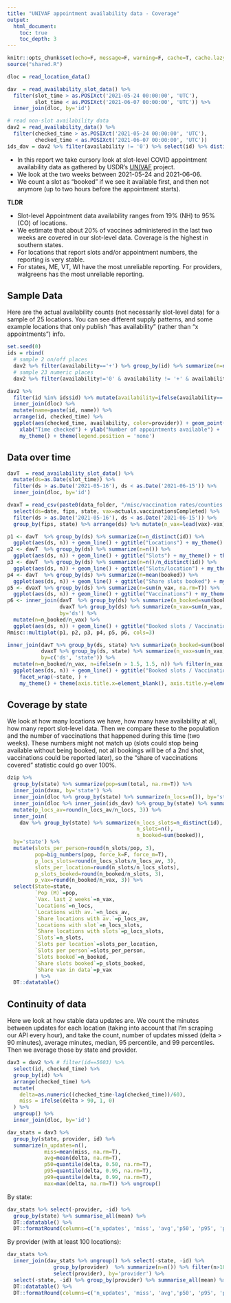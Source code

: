 ```yaml
---
title: "UNIVAF appointment availability data - Coverage"
output:
  html_document:
    toc: true
    toc_depth: 3
---
```


```r
knitr::opts_chunk$set(echo=F, message=F, warning=F, cache=T, cache.lazy=F)
source("shared.R")
```

```r
dloc = read_location_data()

dav  = read_availability_slot_data() %>%
  filter(slot_time > as.POSIXct('2021-05-24 00:00:00', 'UTC'),
         slot_time < as.POSIXct('2021-06-07 00:00:00', 'UTC')) %>%
  inner_join(dloc, by='id')

# read non-slot availability data
dav2 = read_availability_data() %>%
  filter(checked_time > as.POSIXct('2021-05-24 00:00:00', 'UTC'),
         checked_time < as.POSIXct('2021-06-07 00:00:00', 'UTC'))
ids_dav = dav2 %>% filter(availability != '0') %>% select(id) %>% distinct()
```

* In this report we take cursory look at slot-level COVID appointment availability data as gathered by USDR's [UNIVAF](http://getmyvax.org/docs/) project.
* We look at the two weeks between 2021-05-24 and 2021-06-06.
* We count a slot as "booked" if we see it available first, and then not anymore (up to two hours before the appointment starts).

**TLDR**

* Slot-level Appointment data availability ranges from 19% (NH) to 95% (CO) of locations.
* We estimate that about 20% of vaccines administered in the last two weeks are covered in our slot-level data. Coverage is the highest in southern states.
* For locations that report slots and/or appointment numbers, the reporting is very stable.
* For states, ME, VT, WI have the most unreliable reporting. For providers, walgreens has the most unreliable reporting.


## Sample Data

Here are the actual availability counts (not necessarily slot-level data) for a sample of 25 locations. You can see different supply patterns, and some example locations that only publish "has availability" (rather than "x appointments") info.

```r
set.seed(0)
ids = rbind(
  # sample 2 on/off places
  dav2 %>% filter(availability=='+') %>% group_by(id) %>% summarize(n=n()) %>% filter(n>10) %>% sample_n(2),
  # sample 23 numeric places
  dav2 %>% filter(availability!='0' & availability != '+' & availability != '1') %>% group_by(id) %>% summarize(n=n()) %>% filter(n>10) %>% sample_n(23))
```

```r
dav2 %>%
  filter(id %in% ids$id) %>% mutate(availability=ifelse(availability=='+', 1, as.numeric(availability))) %>%
  inner_join(dloc) %>%
  mutate(name=paste(id, name)) %>%
  arrange(id, checked_time) %>%
  ggplot(aes(checked_time, availability, color=provider)) + geom_point() + facet_wrap(~name, scales='free_y') +
    xlab("Time checked") + ylab("Number of appointments available") +
    my_theme() + theme(legend.position = 'none')
```

## Data over time

```r
davT  = read_availability_slot_data() %>%
  mutate(ds=as.Date(slot_time)) %>%
  filter(ds > as.Date('2021-05-16'), ds < as.Date('2021-06-15')) %>%
  inner_join(dloc, by='id')

dvaxT = read_csv(paste0(data_folder, "/misc/vaccination rates/counties.timeseries.csv")) %>%
  select(ds=date, fips, state, vax=actuals.vaccinationsCompleted) %>%
  filter(ds > as.Date('2021-05-16'), ds < as.Date('2021-06-15')) %>%
  group_by(fips, state) %>% arrange(ds) %>% mutate(n_vax=lead(vax)-vax) %>% ungroup() %>% arrange(state, fips, ds)
```

```r
p1 <- davT  %>% group_by(ds) %>% summarize(n=n_distinct(id)) %>%
  ggplot(aes(ds, n)) + geom_line() + ggtitle("Locations") + my_theme() + theme(axis.title.x=element_blank(), axis.title.y=element_blank())
p2 <- davT  %>% group_by(ds) %>% summarize(n=n()) %>%
  ggplot(aes(ds, n)) + geom_line() + ggtitle("Slots") + my_theme() + theme(axis.title.x=element_blank(), axis.title.y=element_blank())
p3 <- davT  %>% group_by(ds) %>% summarize(n=n()/n_distinct(id)) %>%
  ggplot(aes(ds, n)) + geom_line() + ggtitle("Slots/location") + my_theme() + theme(axis.title.x=element_blank(), axis.title.y=element_blank())    
p4 <- davT  %>% group_by(ds) %>% summarize(n=mean(booked)) %>%
  ggplot(aes(ds, n)) + geom_line() + ggtitle("Share slots booked") + my_theme() + theme(axis.title.x=element_blank(), axis.title.y=element_blank())
p5 <- dvaxT %>% group_by(ds) %>% summarize(n=sum(n_vax, na.rm=T)) %>%
  ggplot(aes(ds, n)) + geom_line() + ggtitle("Vaccinations") + my_theme() + theme(axis.title.x=element_blank(), axis.title.y=element_blank())
p6 <- inner_join(davT  %>% group_by(ds) %>% summarize(n_booked=sum(booked)),
                 dvaxT %>% group_by(ds) %>% summarize(n_vax=sum(n_vax, na.rm=T)),
                 by='ds') %>%
  mutate(n=n_booked/n_vax) %>%
  ggplot(aes(ds, n)) + geom_line() + ggtitle("Booked slots / Vaccination") + my_theme() + theme(axis.title.x=element_blank(), axis.title.y=element_blank())
Rmisc::multiplot(p1, p2, p3, p4, p5, p6, cols=3)
```

```r
inner_join(davT %>% group_by(ds, state) %>% summarize(n_booked=sum(booked)),
           dvaxT %>% group_by(ds, state) %>% summarize(n_vax=sum(n_vax, na.rm=T)),
           by=c('ds', 'state')) %>%
  mutate(n=n_booked/n_vax, n=ifelse(n > 1.5, 1.5, n)) %>% filter(n_vax > 0) %>%
  ggplot(aes(ds, n)) + geom_line() + ggtitle("Booked slots / Vaccination") +
    facet_wrap(~state, ) + 
    my_theme() + theme(axis.title.x=element_blank(), axis.title.y=element_blank())
```



## Coverage by state

We look at how many locations we have, how many have availability at all, how many report slot-level data. Then we compare these to the population and the number of vaccinations that happened during this time (two weeks). These numbers might not match up (slots could stop being available without being booked, not all bookings will be of a 2nd shot, vaccinations could be reported later), so the "share of vaccinations covered" statistic could go over 100%.

```r
dzip %>%
  group_by(state) %>% summarize(pop=sum(total, na.rm=T)) %>% 
  inner_join(dvax, by='state') %>%
  inner_join(dloc %>% group_by(state) %>% summarize(n_locs=n()), by='state') %>%
  inner_join(dloc %>% inner_join(ids_dav) %>% group_by(state) %>% summarize(n_locs_av=n()), by='state') %>%
  mutate(p_locs_av=round(n_locs_av/n_locs, 3)) %>%
  inner_join(
    dav %>% group_by(state) %>% summarize(n_locs_slots=n_distinct(id), 
                                          n_slots=n(),
                                          n_booked=sum(booked)), 
  by='state') %>%
  mutate(slots_per_person=round(n_slots/pop, 3),
         pop=big_numbers(pop, force_k=F, force_m=T),
         p_locs_slots=round(n_locs_slots/n_locs_av, 3),
         slots_per_location=round(n_slots/n_locs_slots),
         p_slots_booked=round(n_booked/n_slots, 3),
         p_vax=round(n_booked/n_vax, 3)) %>%
  select(State=state,
         `Pop (M)`=pop,
         `Vax. last 2 weeks`=n_vax,
         `Locations`=n_locs,
         `Locations with av.`=n_locs_av,
         `Share locations with av.`=p_locs_av,
         `Locations with slot`=n_locs_slots,
         `Share locations with slots`=p_locs_slots,
         `Slots`=n_slots,
         `Slots per location`=slots_per_location,
         `Slots per person`=slots_per_person,
         `Slots booked`=n_booked,
         `Share slots booked`=p_slots_booked,
         `Share vax in data`=p_vax
         ) %>%
  DT::datatable()

```


## Continuity of data

Here we look at how stable data updates are. We count the minutes between updates for each location (taking into account that I'm scraping our API every hour), and take the count, number of updates missed (delta > 90 minutes), average minutes, median, 95 percentile, and 99 percentiles. Then we average those by state and provider.

```r
dav3 = dav2 %>% # filter(id==5603) %>%
  select(id, checked_time) %>%
  group_by(id) %>%
  arrange(checked_time) %>%
  mutate(
    delta=as.numeric((checked_time-lag(checked_time))/60),
    miss = ifelse(delta > 90, 1, 0)
  ) %>%
  ungroup() %>%
  inner_join(dloc, by='id') 

dav_stats = dav3 %>%
  group_by(state, provider, id) %>%
  summarize(n_updates=n(),
            miss=mean(miss, na.rm=T),
            avg=mean(delta, na.rm=T),
            p50=quantile(delta, 0.50, na.rm=T),
            p95=quantile(delta, 0.95, na.rm=T),
            p99=quantile(delta, 0.99, na.rm=T),
            max=max(delta, na.rm=T)) %>% ungroup()
```


By state:
```r
dav_stats %>% select(-provider, -id) %>%
  group_by(state) %>% summarise_all(mean) %>%
  DT::datatable() %>%
  DT::formatRound(columns=c('n_updates', 'miss', 'avg','p50', 'p95', 'p99', 'max'), digits=2)
```

By provider (with at least 100 locations):
```r
dav_stats %>%
  inner_join(dav_stats %>% ungroup() %>% select(-state, -id) %>%
               group_by(provider)  %>% summarize(n=n()) %>% filter(n>101) %>%
               select(provider), by='provider') %>%
  select(-state, -id) %>% group_by(provider) %>% summarise_all(mean) %>%
  DT::datatable() %>%
  DT::formatRound(columns=c('n_updates', 'miss', 'avg','p50', 'p95', 'p99', 'max'), digits=2)
```
